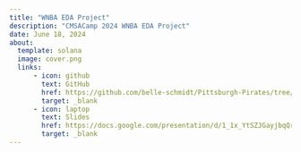 ```yaml
---
title: "WNBA EDA Project"
description: "CMSACamp 2024 WNBA EDA Project"
date: June 18, 2024
about: 
  template: solana
  image: cover.png
  links:
      - icon: github
        text: GitHub
        href: https://github.com/belle-schmidt/Pittsburgh-Pirates/tree/main
        target: _blank
      - icon: laptop
        text: Slides
        href: https://docs.google.com/presentation/d/1_1x_YtSZJGayjbqQrRSovPsJ_z3kGCAPemvePHi2UAQ/edit#slide=id.g2e5d72eebd7_0_930
        target: _blank
---
```


